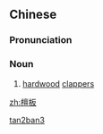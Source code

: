 ==Chinese==
{{zh-forms}}

===Pronunciation===
{{zh-pron
|m=tánbǎn
|cat=n
}}

===Noun===
{{zh-noun}}

# {{lb|zh|music}} [[hardwood]] [[clappers]]

[[Category:zh:Music|tan2ban3]]

[[zh:檀板]]